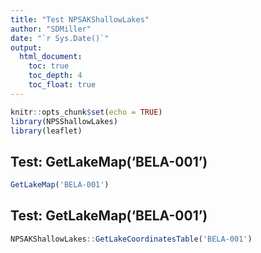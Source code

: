 ```yaml
---
title: "Test NPSAKShallowLakes"
author: "SDMiller"
date: "`r Sys.Date()`"
output:
  html_document:
    toc: true
    toc_depth: 4
    toc_float: true
---
```


```r
knitr::opts_chunk$set(echo = TRUE)
library(NPSShallowLakes)
library(leaflet)

```

## Test: GetLakeMap('BELA-001')

```r
GetLakeMap('BELA-001')
```

## Test: GetLakeMap('BELA-001')

```r
NPSAKShallowLakes::GetLakeCoordinatesTable('BELA-001')
```


